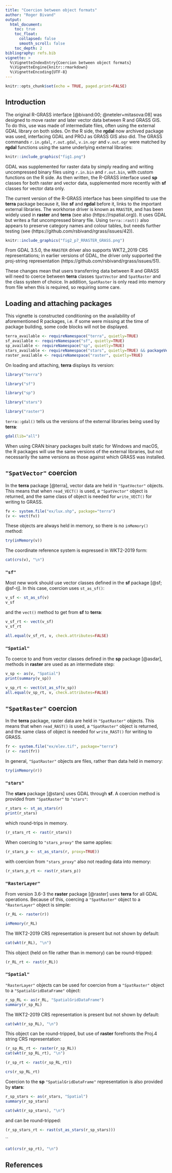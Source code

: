 ```yaml
---
title: "Coercion between object formats"
author: "Roger Bivand"
output:
  html_document:
    toc: true
    toc_float:
      collapsed: false
      smooth_scroll: false
    toc_depth: 2
bibliography: refs.bib
vignette: >
  %\VignetteIndexEntry{Coercion between object formats}
  %\VignetteEngine{knitr::rmarkdown}
  %\VignetteEncoding{UTF-8}
---
```


```r
knitr::opts_chunk$set(echo = TRUE, paged.print=FALSE)
```

## Introduction

The original R-GRASS interface [@bivand:00; @neteler+mitasova:08] was designed to move raster and later vector data between R and GRASS GIS. To do this, use was made of intermediate files, often using the external GDAL library on both sides. On the R side, the **rgdal** now archived package was used, interfacing GDAL and PROJ as GRASS GIS also did. The GRASS commands `r.in.gdal`, `r.out.gdal`, `v.in.ogr` and `v.out.ogr` were matched by **rgdal** functions using the same underlying external libraries:


```r
knitr::include_graphics("fig1.png")
```

GDAL was supplemented for raster data by simply reading and writing uncompressed binary files using `r.in.bin` and `r.out.bin`, with custom functions on the R side. As then written, the R-GRASS interface used **sp** classes for both raster and vector data, supplemented more recently with **sf** classes for vector data only.

The current version of the R-GRASS interface has been simplified to use the **terra** package because it, like **sf** and **rgdal** before it, links to the important external libraries. The workhorse driver is known as `RRASTER`, and has been widely used in **raster** and **terra** (see also (https://rspatial.org)). It uses GDAL but writes a flat uncompressed binary file. Using `terra::rast()` also appears to preserve category names and colour tables, but needs further testing (see (https://github.com/rsbivand/rgrass/issues/42)).

```r
knitr::include_graphics("fig2_p7_RRASTER_GRASS.png")
```

From GDAL 3.5.0, the `RRASTER` driver also supports WKT2_2019 CRS representations; in earlier versions of GDAL, the driver only supported the proj-string representation (https://github.com/rsbivand/rgrass/issues/51).

These changes mean that users transferring data between R and GRASS will need to coerce between **terra** classes `SpatVector` and `SpatRaster` and the class system of choice. In addition, `SpatRaster` is only read into memory from file when this is required, so requiring some care.

## Loading and attaching packages

This vignette is constructed conditioning on the availability of aforementioned R packages, i.e. if some were missing at the time of package building, some code blocks will not be displayed.


```r
terra_available <- requireNamespace("terra", quietly=TRUE)
sf_available <- requireNamespace("sf", quietly=TRUE)
sp_available <- requireNamespace("sp", quietly=TRUE)
stars_available <- requireNamespace("stars", quietly=TRUE) && packageVersion("stars") > "0.5.4"
raster_available <- requireNamespace("raster", quietly=TRUE)
```

On loading and attaching, **terra** displays its version:

```r
library("terra")
```

```r
library("sf")
```

```r
library("sp")
```

```r
library("stars")
```

```r
library("raster")
```

`terra::gdal()` tells us the versions of the external libraries being used by **terra**:

```r
gdal(lib="all")
```

When using CRAN binary packages built static for Windows and macOS, the R packages will use the same versions of the external libraries, but not necessarily the same versions as those against which GRASS was installed.



## `"SpatVector"` coercion

In the **terra** package [@terra], vector data are held in `"SpatVector"` objects. This means that when `read_VECT()` is used, a `"SpatVector"` object is returned, and the same class of object is needed for `write_VECT()` for writing to GRASS.


```r
fv <- system.file("ex/lux.shp", package="terra")
(v <- vect(fv))
```

These objects are always held in memory, so there is no `inMemory()` method:

```r
try(inMemory(v))
```

The coordinate reference system is expressed in WKT2-2019 form:

```r
cat(crs(v), "\n")
```

### `"sf"`

Most new work should use vector classes defined in the **sf** package [@sf; @sf-rj]. In this case, coercion uses `st_as_sf()`:

```r
v_sf <- st_as_sf(v)
v_sf
```

and the `vect()` method to get from **sf** to **terra**:

```r
v_sf_rt <- vect(v_sf)
v_sf_rt
```

```r
all.equal(v_sf_rt, v, check.attributes=FALSE)
```

### `"Spatial"`

To coerce to and from vector classes defined in the **sp** package [@asdar], methods in **raster** are used as an intermediate step:

```r
v_sp <- as(v, "Spatial")
print(summary(v_sp))
```

```r
v_sp_rt <- vect(st_as_sf(v_sp))
all.equal(v_sp_rt, v, check.attributes=FALSE)
```

## `"SpatRaster"` coercion

In the **terra** package, raster data are held in `"SpatRaster"` objects. This means that when `read_RAST()` is used, a `"SpatRaster"` object is returned, and the same class of object is needed for `write_RAST()` for writing to GRASS.

```r
fr <- system.file("ex/elev.tif", package="terra")
(r <- rast(fr))
```

In general, `"SpatRaster"` objects are files, rather than data held in memory:

```r
try(inMemory(r))
```

### `"stars"`

The **stars** package [@stars] uses GDAL through **sf**. A coercion method is provided from `"SpatRaster"` to `"stars"`:

```r
r_stars <- st_as_stars(r)
print(r_stars)
```
which round-trips in memory. 

```r
(r_stars_rt <- rast(r_stars))
```

When coercing to `"stars_proxy"` the same applies:

```r
(r_stars_p <- st_as_stars(r, proxy=TRUE))
```
with coercion from `"stars_proxy"` also not reading data into memory:

```r
(r_stars_p_rt <- rast(r_stars_p))
```

### `"RasterLayer"`

From version 3.6-3 the **raster** package [@raster] uses **terra** for all GDAL operations. Because of this, coercing a `"SpatRaster"` object to a `"RasterLayer"` object is simple:

```r
(r_RL <- raster(r))
```
```r
inMemory(r_RL)
```

The WKT2-2019 CRS representation is present but not shown by default:

```r
cat(wkt(r_RL), "\n")
```

This object (held on file rather than in memory) can be round-tripped:

```r
(r_RL_rt <- rast(r_RL))
```

### `"Spatial"`

`"RasterLayer"` objects can be used for coercion from a `"SpatRaster"` object to a `"SpatialGridDataFrame"` object:

```r
r_sp_RL <- as(r_RL, "SpatialGridDataFrame")
summary(r_sp_RL)
```

The WKT2-2019 CRS representation is present but not shown by default:

```r
cat(wkt(r_sp_RL), "\n")
```

This object can be round-tripped, but use of **raster** forefronts the Proj.4 string CRS representation:
```r
(r_sp_RL_rt <- raster(r_sp_RL))
cat(wkt(r_sp_RL_rt), "\n")
```


```r
(r_sp_rt <- rast(r_sp_RL_rt))
```
```r
crs(r_sp_RL_rt)
```

Coercion to the **sp** `"SpatialGridDataFrame"` representation is also provided by **stars**:

```r
r_sp_stars <- as(r_stars, "Spatial")
summary(r_sp_stars)
```

```r
cat(wkt(r_sp_stars), "\n")
```

and can be round-tripped:

```r
(r_sp_stars_rt <- rast(st_as_stars(r_sp_stars)))
```
``
```r
cat(crs(r_sp_rt), "\n")
```

## References
